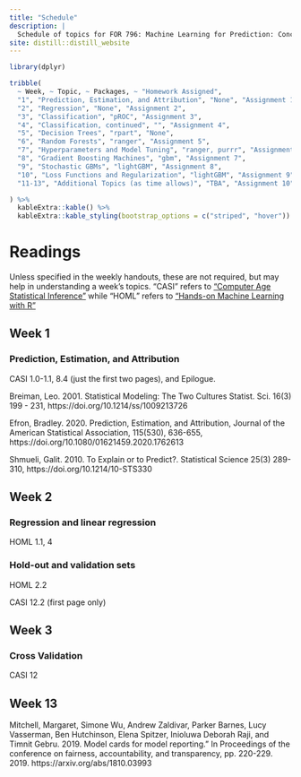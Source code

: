 ```yaml
---
title: "Schedule"
description: |
  Schedule of topics for FOR 796: Machine Learning for Prediction: Concepts and Applications in R
site: distill::distill_website
---
```


```r
library(dplyr)

tribble(
  ~ Week, ~ Topic, ~ Packages, ~ "Homework Assigned", 
  "1", "Prediction, Estimation, and Attribution", "None", "Assignment 1",
  "2", "Regression", "None", "Assignment 2",
  "3", "Classification", "pROC", "Assignment 3",
  "4", "Classification, continued", "", "Assignment 4",
  "5", "Decision Trees", "rpart", "None",
  "6", "Random Forests", "ranger", "Assignment 5",
  "7", "Hyperparameters and Model Tuning", "ranger, purrr", "Assignment 6",
  "8", "Gradient Boosting Machines", "gbm", "Assignment 7",
  "9", "Stochastic GBMs", "lightGBM", "Assignment 8",
  "10", "Loss Functions and Regularization", "lightGBM", "Assignment 9",
  "11-13", "Additional Topics (as time allows)", "TBA", "Assignment 10"

) %>% 
  kableExtra::kable() %>% 
  kableExtra::kable_styling(bootstrap_options = c("striped", "hover"))
```

# Readings

Unless specified in the weekly handouts, these are not required, but may help
in understanding a week's topics. "CASI" refers to 
["Computer Age Statistical Inference"](https://web.stanford.edu/~hastie/CASI_files/PDF/casi.pdf)
while "HOML" refers to 
["Hands-on Machine Learning with R"](https://bradleyboehmke.github.io/HOML)

## Week 1

### Prediction, Estimation, and Attribution

CASI 1.0-1.1, 8.4 (just the first two pages), and Epilogue.

Breiman, Leo. 2001. Statistical Modeling: The Two Cultures Statist. Sci. 16(3) 199 - 231,  https://doi.org/10.1214/ss/1009213726 

Efron, Bradley. 2020. Prediction, Estimation, and Attribution, Journal of the American Statistical Association, 115(530), 636-655, https://doi.org/10.1080/01621459.2020.1762613 

Shmueli, Galit. 2010. To Explain or to Predict?. Statistical Science 25(3) 289-310, https://doi.org/10.1214/10-STS330 
 
## Week 2

### Regression and linear regression

HOML 1.1, 4

### Hold-out and validation sets

HOML 2.2

CASI 12.2 (first page only)

## Week 3

### Cross Validation

CASI 12

## Week 13

Mitchell, Margaret, Simone Wu, Andrew Zaldivar, Parker Barnes, Lucy Vasserman, 
Ben Hutchinson, Elena Spitzer, Inioluwa Deborah Raji, and Timnit Gebru. 2019. 
Model cards for model reporting." In Proceedings of the conference on fairness, 
accountability, and transparency, pp. 220-229. 2019. https://arxiv.org/abs/1810.03993
